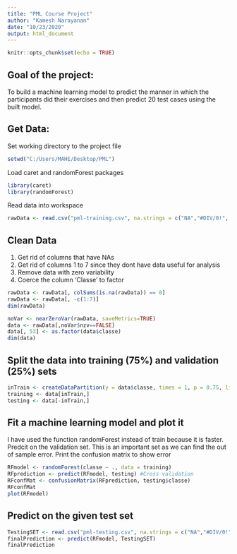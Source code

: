 ```yaml
---
title: "PML Course Project"
author: "Kamesh Narayanan"
date: "10/23/2020"
output: html_document
---
```


```r
knitr::opts_chunk$set(echo = TRUE)
```

## Goal of the project:
To build a machine learning model to predict the manner in which the participants did their exercises and then predict 20 test cases using the built model.

## Get Data:
Set working directory to the project file

```r
setwd("C:/Users/MAHE/Desktop/PML")
```
Load caret and randomForest packages

```r
library(caret)
library(randomForest)
```
Read data into workspace

```r
rawData <- read.csv("pml-training.csv", na.strings = c("NA","#DIV/0!", ""))
```

## Clean Data
1. Get rid of columns that have NAs
2. Get rid of columns 1 to 7 since they dont have data useful for analysis
3. Remove data with zero variability
4. Coerce the column 'Classe' to factor

```r
rawData <- rawData[, colSums(is.na(rawData)) == 0]
rawData <- rawData[, -c(1:7)]
dim(rawData)

noVar <- nearZeroVar(rawData, saveMetrics=TRUE)
data <- rawData[,noVar$nzv==FALSE]
data[, 53] <- as.factor(data$classe)
dim(data)
```

## Split the data into training (75%) and validation (25%) sets 
```r
inTrain <- createDataPartition(y = data$classe, times = 1, p = 0.75, list = FALSE)
training <- data[inTrain,]
testing <- data[-inTrain,]
```

## Fit a machine learning model and plot it
I have used the function randomForest instead of train because it is faster.
Predcit on the validation set. This is an important set as we can find the out of sample error.
Print the confusion matrix to show error

```r
RFmodel <- randomForest(classe ~ ., data = training)
RFprediction <- predict(RFmodel, testing) #Cross validation
RFconfMat <- confusionMatrix(RFprediction, testing$classe)
RFconfMat
plot(RFmodel)
```

## Predict on the given test set
```r
TestingSET <- read.csv("pml-testing.csv", na.strings = c("NA","#DIV/0!", ""))
finalPrediction <- predict(RFmodel, TestingSET)
finalPrediction
```
